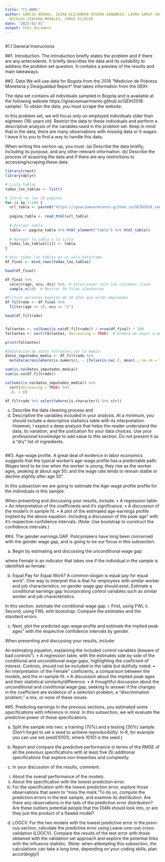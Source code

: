 ```yaml
---
title: "T1_BDML"
author: GARCIA BERNAL, ZAIRA ALEJANDRA RIVERA SANABRIA, LAURA SARIF JACOME VELASCO,
  NICOLAS VIAFARA MORALES, JORGE ELIECER
date: "2025-02-01"
output: html_document
---
```


```r


```

#1.1 General Instructions

##1. Introduction. 
The introduction briefly states the problem and if there are any antecedents. It briefly describes the data and its suitability to address the problem set question. It contains a preview of the results and main takeaways.


##2. Data
We will use data for Bogota from the 2018 "Medicion de Pobreza Monetaria
y Desigualdad Report" that takes information from the GEIH.

The data set contains all individuals sampled in Bogota and is available at the following website https://ignaciomsarmiento.github.io/GEIH2018 sample/. To obtain the data, you must scrape the website.

In this problem set, we will focus only on employed individuals older than eighteen (18) years old. Restrict the data to these individuals and perform a descriptive analysis of the variables used in the problem set. Keep in mind that in the data, there are many observations with missing data or 0 wages. I leave it to you to find a way to handle this data.

When writing this section up, you must:
(a) Describe the data briefly, including its purpose, and any other relevant information.
(b) Describe the process of acquiring the data and if there are any restrictions to accessing/scraping these data.

```r

library(rvest)
library(dplyr)

# Lista tablas
todas_las_tablas <- list()

# Iterar en las 10 paginas
for (i in 1:10) {
  url_tabla <- paste0("https://ignaciomsarmiento.github.io/GEIH2018_sample/pages/geih_page_", i, ".html")
  
  pagina_tabla <- read_html(url_tabla)
  
  # Extraer tabla
  tabla <- pagina_tabla %>% html_element("table") %>% html_table()
  
  # Agregar la tabla a la lista
  todas_las_tablas[[i]] <- tabla
}

# Unir todas las tablas en un solo dataframe
df_final <- bind_rows(todas_las_tablas)

head(df_final)

df_final %>%
  select(age, ocu, dsi) %>%  # Seleccionar solo las columnas clave
  sample_n(10)  # Mostrar 10 filas aleatorias

#Filtrar personas mayores de 18 años que están empleadas
df_filtrado <- df_final %>%
  filter(age >= 18, ocu == "1") 

head(df_filtrado)


faltantes <- colSums(is.na(df_filtrado)) / nrow(df_final) * 100
faltantes <- sort(faltantes, decreasing = TRUE)  # Ordena de mayor a menor

print(faltantes)

#Imputación de datos faltantes con la media
datos_imputados_media <- df_filtrado %>%
  mutate(across(where(is.numeric), ~ ifelse(is.na(.), mean(., na.rm = TRUE), .)))

sum(is.na(datos_imputados_media))
sum(is.na(df_filtrado))

colSums(is.na(datos_imputados_media)) %>% 
  sort(decreasing = TRUE) %>% 
  .[. > 0]

df_filtrado %>% select(where(is.character)) %>% str()

```

(c) Describe the data cleaning process and
(d) Descriptive the variables included in your analysis. At a minimum, you should include a descriptive statistics table with its interpretation. However, I expect a deep analysis that helps the reader understand the data, its variation, and the justication for your data choices. Use your professional knowledge to add value to this section. Do not present it as a "dry" list of ingredients.

```r


```

##3. Age-wage profile.
A great deal of evidence in labor economics suggests that the typical worker's age-wage profile has a predictable path: Wages tend to be low when
the worker is young; they rise as the worker ages, peaking at about age 50; and the wage rate tends to remain stable or decline slightly after age 50".

In this subsection we are going to estimate the Age-wage profile profile for the individuals in this sample:

When presenting and discussing your results, include:
• A regression table.
• An interpretation of the coefficients and it's significance.
• A discussion of the model's in sample fit.
• A plot of the estimated age-earnings profile implied by the above equation. Including a discussion of the peak age" with it's respective confidence intervals. (Note: Use bootstrap to construct the confidence intervals.)

##4. The gender earnings GAP.
Policymakers have long been concerned with the gender wage gap, and is going to be our focus in this subsection.

(a) Begin by estimating and discussing the unconditional wage gap:

where Female is an indicator that takes one if the individual in the sample is identified as female.

(b) Equal Pay for Equal Work? A common slogan is equal pay for equal work". One way to interpret this is that for employees with similar worker and job characteristics, no gender wage gap should exist. Estimate a conditional earnings gap incorporating control variables such as similar worker and job characteristics.

In this section, estimate the conditional wage gap:
i. First, using FWL
ii. Second, using FWL with bootstrap. Compare the estimates and the standard errors.

(c) Next, plot the predicted age-wage profile and estimate the implied peak ages" with the respective confidence intervals by gender.

When presenting and discussing your results, include:

An estimating equation, explaining the included control variables (beware of bad controls").
• A regression table, with the estimates side by side of the conditional and unconditional wage gaps, highlighting the coeficient of interest. Controls, should not be included in the table but dutifully noted.
• An interpretation of the Female" coeficients, a comparison between the models, and the in-sample fit.
• A discussion about the implied peak ages and their statistical similarity/difference.
• A thoughtful discussion about the unconditional and conditional wage gap, seeking to answer if the changes in the coefficient are evidence of a selection problem, a "discrimination problem," a mix, or none of these issues.


##5. Predicting earnings
In the previous sections, you estimated some specifications with inference in mind. In this subsection, we will evaluate the predictive power of these
specifications.

(a) Split the sample into two: a training (70%) and a testing (30%) sample. (Don't forget to set a seed to achieve reproducibility. In R, for example you can use set.seed(10101), where 10101 is the seed.)

(b) Report and compare the predictive performance in terms of the RMSE of all the previous specifications with at least five (5) additional specifications that explore non-linearities and complexity.

(c) In your discussion of the results, comment:
i. About the overall performance of the models.
ii. About the specification with the lowest prediction error.
iii. For the specification with the lowest prediction error, explore those observations that seem to "miss the mark."To do so, compute the prediction errors in the test sample, and examine its distribution. Are there any observations in the tails of the prediction error distribution? Are these outliers potential people that the DIAN should look into, or are they just the product of a flawed model?

(d) LOOCV. For the two models with the lowest predictive error in the previ-
ous section, calculate the predictive error using Leave-one-out-cross-validation (LOOCV). Compare the results of the test error with those obtained with the validation set approach and explore the potential links with the influence statistic. (Note: when attempting this subsection, the calculations can take a long time, depending on your coding skills, plan accordingly!)